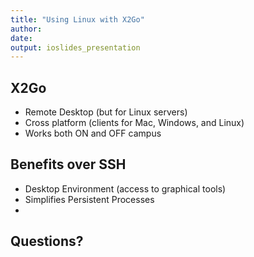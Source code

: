 ```yaml
---
title: "Using Linux with X2Go"
author: 
date: 
output: ioslides_presentation
---
```


## X2Go

- Remote Desktop (but for Linux servers)
- Cross platform (clients for Mac, Windows, and Linux)
- Works both ON and OFF campus

## Benefits over SSH

- Desktop Environment (access to graphical tools)
- Simplifies Persistent Processes
- 

## Questions?